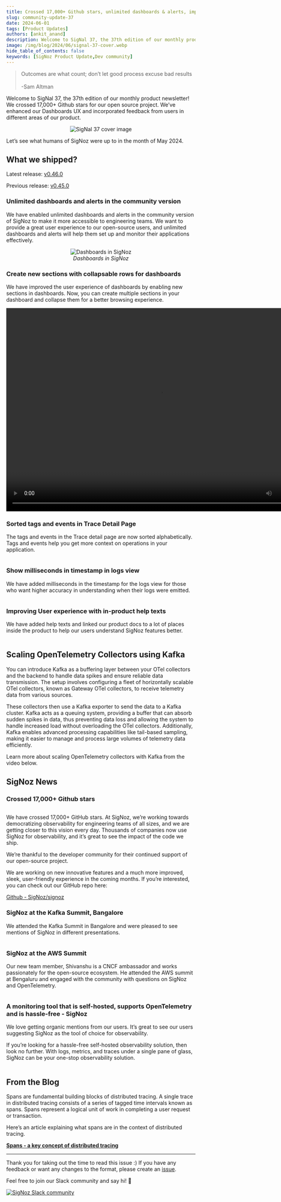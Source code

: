 ```yaml
---
title: Crossed 17,000+ Github stars, unlimited dashboards & alerts, improved user experience - SigNal 37
slug: community-update-37
date: 2024-06-01
tags: [Product Updates]
authors: [ankit_anand]
description: Welcome to SigNal 37, the 37th edition of our monthly product newsletter! We crossed 17,000+ Github stars for our open source project. We’ve enhanced our Dashboards UX and incorporated feedback from users in different areas of our...
image: /img/blog/2024/06/signal-37-cover.webp
hide_table_of_contents: false
keywords: [SigNoz Product Update,Dev community]
---
```


<head>
   <link rel="canonical" href="https://signoz.io/blog/community-update-37/"/>
</head>

> Outcomes are what count; don’t let good process excuse bad results<br></br>
> -Sam Altman

Welcome to SigNal 37, the 37th edition of our monthly product newsletter! We crossed 17,000+ Github stars for our open source project. We’ve enhanced our Dashboards UX and incorporated feedback from users in different areas of our product.

<figure data-zoomable align='center'>
    <img className="box-shadowed-image" src="/img/blog/2024/06/signal-37-cover.webp" alt="SigNal 37 cover image"/>
</figure>

Let’s see what humans of SigNoz were up to in the month of May 2024.

## What we shipped?

Latest release: <a href = "https://github.com/SigNoz/signoz/releases/tag/v0.46.0" rel="noopener noreferrer nofollow" target="_blank" >v0.46.0</a>

Previous release: <a href = "https://github.com/SigNoz/signoz/releases/tag/v0.45.0" rel="noopener noreferrer nofollow" target="_blank" >v0.45.0</a>

### Unlimited dashboards and alerts in the community version

We have enabled unlimited dashboards and alerts in the community version of SigNoz to make it more accessible to engineering teams. We want to provide a great user experience to our open-source users, and unlimited dashboards and alerts will help them set up and monitor their applications effectively.

<figure data-zoomable align='center'>
    <img className="box-shadowed-image" src="/img/blog/2024/06/signal-37-dashboards.webp" alt="Dashboards in SigNoz"/>
    <figcaption><i>Dashboards in SigNoz</i></figcaption>
</figure>


### Create new sections with collapsable rows for dashboards

We have improved the user experience of dashboards by enabling new sections in dashboards. Now, you can create multiple sections in your dashboard and collapse them for a better browsing experience.

<video width="820" height="540" controls>
   <source src="/img/blog/2024/06/signal-37-collapsable-dashboard.qt" type="video/mp4"/>
   Your browser does not support the video tag.
</video>

### Sorted tags and events in Trace Detail Page

The tags and events in the Trace detail page are now sorted alphabetically. Tags and events help you get more context on operations in your application.

<figure data-zoomable align='center'>
    <img className="box-shadowed-image" src="/img/blog/2024/06/signal-37-sorted-tags.webp" alt=""/>
    <figcaption><i></i></figcaption>
</figure>

### Show milliseconds in timestamp in logs view

We have added milliseconds in the timestamp for the logs view for those who want higher accuracy in understanding when their logs were emitted.

<figure data-zoomable align='center'>
    <img className="box-shadowed-image" src="/img/blog/2024/06/signal-37-millisec-timestamp.webp" alt=""/>
    <figcaption><i></i></figcaption>
</figure>


### Improving User experience with in-product help texts

We have added help texts and linked our product docs to a lot of places inside the product to help our users understand SigNoz features better.

<figure data-zoomable align='center'>
    <img className="box-shadowed-image" src="/img/blog/2024/06/signal-37-in-ui-text.webp" alt=""/>
    <figcaption><i></i></figcaption>
</figure>


## Scaling OpenTelemetry Collectors using Kafka

You can introduce Kafka as a buffering layer between your OTel collectors and the backend to handle data spikes and ensure reliable data transmission. The setup involves configuring a fleet of horizontally scalable OTel collectors, known as Gateway OTel collectors, to receive telemetry data from various sources. 

These collectors then use a Kafka exporter to send the data to a Kafka cluster. Kafka acts as a queuing system, providing a buffer that can absorb sudden spikes in data, thus preventing data loss and allowing the system to handle increased load without overloading the OTel collectors. Additionally, Kafka enables advanced processing capabilities like tail-based sampling, making it easier to manage and process large volumes of telemetry data efficiently.

Learn more about scaling OpenTelemetry collectors with Kafka from the video below.

<YouTube id="aSeDNYtXj9c" mute={false} />


## SigNoz News

### Crossed 17,000+ Github stars

<figure data-zoomable align='center'>
    <img className="box-shadowed-image" src="/img/blog/2024/06/signal-37-github-stars-17k.webp" alt=""/>
    <figcaption><i></i></figcaption>
</figure>


We have crossed 17,000+ GitHub stars. At SigNoz, we’re working towards democratizing observability for engineering teams of all sizes, and we are getting closer to this vision every day. Thousands of companies now use SigNoz for observability, and it’s great to see the impact of the code we ship. 

We’re thankful to the developer community for their continued support of our open-source project. 

We are working on new innovative features and a much more improved, sleek, user-friendly experience in the coming months. If you’re interested, you can check out our GitHub repo here:

<a href = "https://github.com/SigNoz/signoz/" rel="noopener noreferrer nofollow" target="_blank" >Github - SigNoz/signoz</a>


### SigNoz at the Kafka Summit, Bangalore

We attended the Kafka Summit in Bangalore and were pleased to see mentions of SigNoz in different presentations.

<figure data-zoomable align='center'>
    <img className="box-shadowed-image" src="/img/blog/2024/06/signal-37-kafka-summit.webp" alt=""/>
    <figcaption><i></i></figcaption>
</figure>


### SigNoz at the AWS Summit

Our new team member, Shivanshu is a CNCF ambassador and works passionately for the open-source ecosystem. He attended the AWS summit at Bengaluru and engaged with the community with questions on SigNoz and OpenTelemetry.

<figure data-zoomable align='center'>
    <img className="box-shadowed-image" src="/img/blog/2024/06/signal-37-aws-summit.webp" alt=""/>
    <figcaption><i></i></figcaption>
</figure>


### A monitoring tool that is self-hosted, supports OpenTelemetry and is  hassle-free - SigNoz

We love getting organic mentions from our users. It’s great to see our users suggesting SigNoz as the tool of choice for observability.

If you’re looking for a hassle-free self-hosted observability solution, then look no further. With logs, metrics, and traces under a single pane of glass, SigNoz can be your one-stop observability solution.

<figure data-zoomable align='center'>
    <img className="box-shadowed-image" src="/img/blog/2024/06/signal-37-reddit.webp" alt=""/>
    <figcaption><i></i></figcaption>
</figure>


## From the Blog

Spans are fundamental building blocks of distributed tracing. A single trace in distributed tracing consists of a series of tagged time intervals known as spans. Spans represent a logical unit of work in completing a user request or transaction.

Here’s an article explaining what spans are in the context of distributed tracing.

[**Spans - a key concept of distributed tracing**](https://signoz.io/blog/distributed-tracing-span/)

---

Thank you for taking out the time to read this issue :) If you have any feedback or want any changes to the format, please create an <a href = "https://github.com/SigNoz/signoz/issues" rel="noopener noreferrer nofollow" target="_blank" >issue</a>.

Feel free to join our Slack community and say hi! 👋

[![SigNoz Slack community](/img/blog/common/join_slack_cta.webp)](https://signoz.io/slack)
